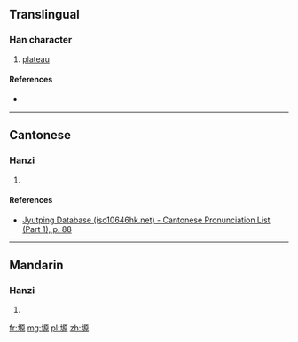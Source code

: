 ==Translingual==

===Han character===
{{Han char|rn=32|rad=土|as=10|sn=13|four=|canj=土一竹火 (GMHF)|ids=⿰[[土]][[原]]}}

# [[plateau]]

====References====
* {{Han ref|kx=0236.341|hdz=10471.060|uh=586C|ud=22636}}

----

==Cantonese==

===Hanzi===
{{yue-hanzi|jyut=[[jyun4]]|y=yun4}}

# {{defn|lang=yue|sort=土10}}

====References====
*[http://www.iso10646hk.net/jp/document/download.jsp Jyutping Database (iso10646hk.net) - Cantonese Pronunciation List (Part 1), p. 88]

----

==Mandarin==

===Hanzi===
{{cmn-hanzi|pin=[[yuán]] ([[yuan2]])|wg=yüan<sup>2</sup>}}

# {{defn|lang=cmn|sort=土10}}

[[fr:塬]]
[[mg:塬]]
[[pl:塬]]
[[zh:塬]]
